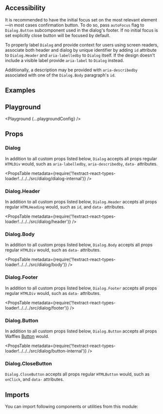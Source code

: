


<Layout title="Dialog" description="🚧 This page is under construction">

## Accessibility

It is recommended to have the initial focus set on the most relevant element&mdash;in most cases confirmation button. To do so, pass `autoFocus` flag to `Dialog.Button` subcomponent used in the dialog's footer.
If no initial focus is set explicitly close button will be focused by default.

To properly label `Dialog` and provide context for users using screen readers, associate both header and dialog by unique identifier by adding `id` attribute to `Dialog.Header` and `aria-labelledby` to `Dialog` itself. If the design doesn't include a visible label provide `aria-label` to `Dialog` instead.

Additionally, a description may be provided with `aria-describedby` associated with one of the `Dialog.Body` paragraph's `id`.

## Examples

<Example title="Basic Usage" path="dialog/basic-usage">
  <BasicUsage />
</Example>

## Playground

<Playground {...playgroundConfig} />

## Props

### Dialog

In addition to all custom props listed below, `Dialog` accepts all props regular `HTMLDiv` would, such as `aria-labelledby`, `aria-describedby`, `data-` attributes.

<PropsTable
  metadata={require('!!extract-react-types-loader!../../../src/dialog/dialog-internal')}
/>

### Dialog.Header

In addition to all custom props listed below, `Dialog.Header` accepts all props regular `HTMLHeading` would, such as `id`, and `data-` attributes.

<PropsTable
  metadata={require('!!extract-react-types-loader!../../../src/dialog/header')}
/>

### Dialog.Body

In addition to all custom props listed below, `Dialog.Body` accepts all props regular `HTMLDiv` would, such as `data-` attributes.

<PropsTable
  metadata={require('!!extract-react-types-loader!../../../src/dialog/body')}
/>

### Dialog.Footer

In addition to all custom props listed below, `Dialog.Footer` accepts all props regular `HTMLDiv` would, such as `data-` attributes.

<PropsTable
  metadata={require('!!extract-react-types-loader!../../../src/dialog/footer')}
/>

### Dialog.Button

In addition to all custom props listed below, `Dialog.Button` accepts all props Waffles [Button](/components/button/#props) would.

<PropsTable
  metadata={require('!!extract-react-types-loader!../../../src/dialog/button-internal')}
/>

### Dialog.CloseButton

`Dialog.CloseButton` accepts all props regular `HTMLButton` would, such as `onClick`, and `data-` attributes.

## Imports

You can import following components or utilities from this module:

<Imports module={DialogExports} path="@datacamp/waffles/dialog" />

</Layout>
